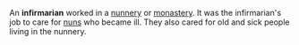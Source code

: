 An '''infirmarian''' worked in a [[nunnery]] or [[monastery]]. It was the infirmarian's job to care for [[nun]]s who became ill. They also cared for old and sick people living in the nunnery.

{{RC-stub}}